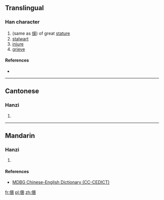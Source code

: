 ==Translingual==

===Han character===
{{Han char|rn=9|rad=人|as=11|sn=13|four=|canj=OWGJ|ids=⿰亻圉}}

# (same as [[俁]]) of great [[stature]]
# [[stalwart]]
# [[injure]]
# [[grieve]]

====References====
* {{Han ref|kx=0115.220|hdz=10211.030|uh=3481|ud=13441}}

----

==Cantonese==

===Hanzi===
{{yue-hanzi|jyut=[[sou3]], [[zyu5]]|y=sou3, jyu5}}

# {{defn|lang=yue|sort=人11}}

----

==Mandarin==

===Hanzi===
{{cmn-hanzi|pin=[[yǔ]] ([[yu3]]), [[yùn]] ([[yun4]])|wg=yü<sup>3</sup>, yün<sup>4</sup>}}

# {{defn|lang=cmn|sort=人11}}

====References====
* [http://www.mdbg.net/chindict/chindict.php?page=worddict&wdrst=1&wdqb=%E3%92%81 MDBG Chinese-English Dictionary (CC-CEDICT)]

[[fr:㒁]]
[[pl:㒁]]
[[zh:㒁]]